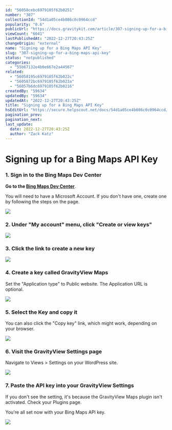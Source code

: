 ```yaml
---
id: "56058cebc6979105f62b0251"
number: "307"
collectionId: "54d1a05ce4b086c0c0964ccd"
popularity: "0.6"
publicUrl: "https://docs.gravitykit.com/article/307-signing-up-for-a-bing-maps-api-key"
viewCount: "6041"
lastPublishedAt: "2022-12-27T20:43:25Z"
changeOrigin: "external"
name: "Signing up for a Bing Maps API Key"
slug: "307-signing-up-for-a-bing-maps-api-key"
status: "notpublished"
categories: 
  - "55b67132e4b0e667e2a44567"
related: 
  - "56058195c6979105f62b022c"
  - "5605872bc6979105f62b023a"
  - "56057b6dc6979105f62b0216"
createdBy: "59634"
updatedBy: "59634"
updatedAt: "2022-12-27T20:43:25Z"
title: "Signing up for a Bing Maps API Key"
hsEditUrl: "https://secure.helpscout.net/docs/54d1a05ce4b086c0c0964ccd/article/56058cebc6979105f62b0251"
pagination_prev: 
pagination_next: 
last_update:
  date: 2022-12-27T20:43:25Z
  author: "Zack Katz"
---
```


# Signing up for a Bing Maps API Key



### 1. Sign in to the Bing Maps Dev Center

**Go to the [Bing Maps Dev Center](https://www.bingmapsportal.com)**.

You will need to have a Microsoft Account. If you don't have one, create one by following the steps on the page.

![](https://www.gravitykit.com/wp-content/uploads/2018/01/sign-in-to-the-bing-maps-dev-center.png?1443204416)

### 2. Under "My account" menu, click "Create or view keys"

![](https://www.gravitykit.com/wp-content/uploads/2018/01/under-my-account-menu-click-create-or-view-keys-.png?1443204416)

### 3. Click the link to create a new key

![](https://www.gravitykit.com/wp-content/uploads/2018/01/click-the-link-to-create-a-new-key.png?1443204416)

### 4. Create a key called GravityView Maps

Set the "Application type" to Public website. The Application URL is optional.

![](https://www.gravitykit.com/wp-content/uploads/2018/01/create-a-key-called-gravityview-maps.png?1443204417)

### 5. Select the Key and copy it

You can also click the "Copy key" link, which might work, depending on your browser.

![](https://www.gravitykit.com/wp-content/uploads/2018/01/select-the-key-and-copy-it.png?1443204418)

### 6. Visit the GravityView Settings page

Navigate to Views &gt; Settings on your WordPress site.

![](https://www.gravitykit.com/wp-content/uploads/2018/01/visit-the-gravityview-settings-page.png?1443204419)

### 7. Paste the API key into your GravityView Settings

If you don't see the setting, it's because the GravityView Maps plugin isn't activated. Check your Plugins page.

You're all set now with your Bing Maps API key.

![](https://www.gravitykit.com/wp-content/uploads/2018/01/paste-the-api-key-into-your-gravityview-settings.png?1443204419)

